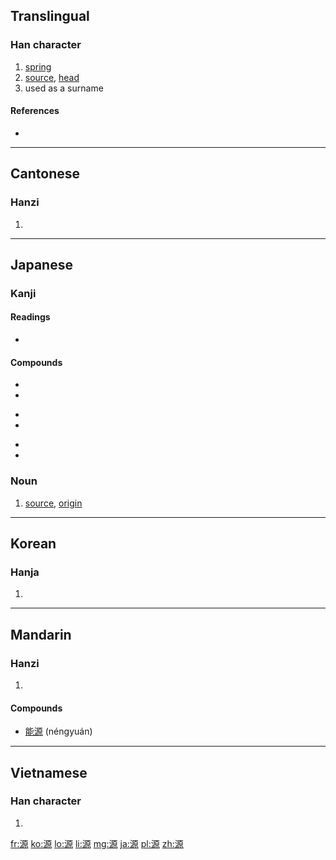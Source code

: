 {{also|厵}}
==Translingual==

===Han character===
{{Han char|rn=85|rad=水|as=10|sn=13|four=3119<sub>6</sub>|canj=水一竹火 (EMHF)}}

# [[spring]]
# [[source]], [[head]]
# used as a surname

====References====
* {{Han ref|kx=0639.160|dkj=17926|dj=1046.090|hdz=31697.020|uh=6E90|ud=28304|bh=B7BD|bd=47037}}

----

==Cantonese==

===Hanzi===
{{yue-hanzi|jyut=|y=yun4}}

# {{defn|lang=yue|sort=水10}}

----

==Japanese==

===Kanji===
{{ja-kanji|grade=6|rs=水10}}

====Readings====
* {{ja-readings|on=[[げん]] (gen)|kun=[[みなもと]] (minamoto)}}

====Compounds====
{{top3}}
*{{l|ja|sc=Jpan|源委|tr=げんい, gen'i}}
*{{l|ja|sc=Jpan|源泉|tr=げんせん, gensen}}
{{mid3}}
*{{l|ja|sc=Jpan|源流|tr=げんりゅう, genryū}}
*{{l|ja|sc=Jpan|語源|tr=ごげん, gogen}}
{{mid3}}
*{{l|ja|sc=Jpan|根源|tr=こんげん, kongen}}
*{{l|ja|sc=Jpan|同源|tr=どうげん, dōgen}}
{{bottom}}

===Noun===
{{ja-noun|k|hira=みなもと|rom=minamoto}} 

# [[source]], [[origin]]

----

==Korean==

===Hanja===
{{ko-hanja|hangeul=[[원]]|eumhun=|rv=won|mr=wŏn|y=wen}}

# {{defn|lang=ko|sort=水10}}

----

==Mandarin==

===Hanzi===
{{cmn-hanzi|pin=[[yuán]] ([[yuan2]])|wg=yüan<sup>2</sup>}}

# {{defn|lang=cmn|sort=水10}}

====Compounds====
* [[能源]] (néngyuán)

----

==Vietnamese==

===Han character===
{{vi-hantu|[[nguyên]]|rs=水10}}

# {{defn|lang=vi|sort=水10}}

[[fr:源]]
[[ko:源]]
[[lo:源]]
[[li:源]]
[[mg:源]]
[[ja:源]]
[[pl:源]]
[[zh:源]]